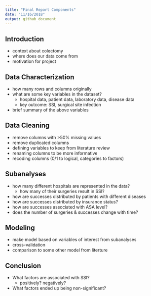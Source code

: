 ```yaml
---
title: "Final Report Components"
date: "11/16/2018"
output: github_document
---
```


## Introduction

* context about colectomy
* where does our data come from
* motivation for project

## Data Characterization

* how many rows and columns originally
* what are some key variables in the dataset?
  * hospital data, patient data, laboratory data, disease data
  * key outcome: SSI, surgical site infection
* brief summary of the above variables

## Data Cleaning

* remove columns with >50% missing values
* remove duplicated columns
* defining variables to keep from literature review
* renaming columns to be more informative
* recoding columns (0/1 to logical, categories to factors)

## Subanalyses

* how many different hospitals are represented in the data?
  * how many of their surgeries result in SSI?
* how are successes distributed by patients with different diseases
* how are successes distributed by insurance status?
* how are successes associated with ASA level?
* does the number of surgeries & successes change with time?

## Modeling

* make model based on variables of interest from subanalyses
* cross-validation 
* comparison to some other model from literture

## Conclusion

* What factors are associated with SSI?
  * positively? negatively?
* What factors ended up being non-significant?